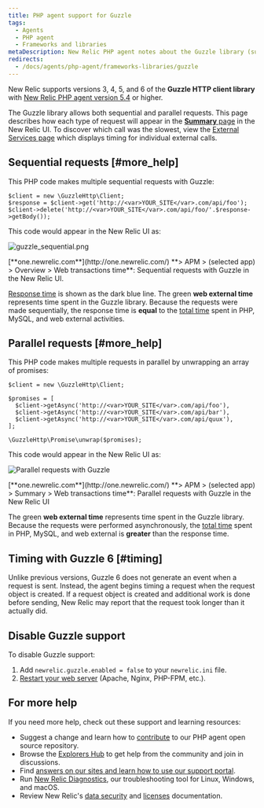 ```yaml
---
title: PHP agent support for Guzzle
tags:
  - Agents
  - PHP agent
  - Frameworks and libraries
metaDescription: New Relic PHP agent notes about the Guzzle library (supported as of PHP agent release 5.4).
redirects:
  - /docs/agents/php-agent/frameworks-libraries/guzzle
---
```


New Relic supports versions 3, 4, 5, and 6 of the **Guzzle HTTP client library** with [New Relic PHP agent version 5.4](/docs/release-notes/agent-release-notes/php-release-notes) or higher.

The Guzzle library allows both sequential and parallel requests. This page describes how each type of request will appear in the [**Summary** page](/docs/apm/applications-menu/monitoring/apm-overview-page) in the New Relic UI. To discover which call was the slowest, view the [External Services page](/docs/apm/applications-menu/monitoring/external-services-page) which displays timing for individual external calls.

## Sequential requests [#more_help]

This PHP code makes multiple sequential requests with Guzzle:

```
$client = new \GuzzleHttp\Client;
$response = $client->get('http://<var>YOUR_SITE</var>.com/api/foo');
$client->delete('http://<var>YOUR_SITE</var>.com/api/foo/'.$response->getBody());
```

This code would appear in the New Relic UI as:

![guzzle_sequential.png](./images/guzzle_sequential.png "Sequential requests with Guzzle")

<figcaption>
  [**one.newrelic.com**](http://one.newrelic.com/) **> APM > (selected app) > Overview > Web transactions time**: Sequential requests with Guzzle in the New Relic UI.
</figcaption>

[Response time](/docs/data-analysis/user-interface-functions/response-time) is shown as the dark blue line. The green **web external time** represents time spent in the Guzzle library. Because the requests were made sequentially, the response time is **equal** to the [total time](/docs/data-analysis/user-interface-functions/response-time#response-time-total-time) spent in PHP, MySQL, and web external activities.

## Parallel requests [#more_help]

This PHP code makes multiple requests in parallel by unwrapping an array of promises:

```
$client = new \GuzzleHttp\Client;

$promises = [
  $client->getAsync('http://<var>YOUR_SITE</var>.com/api/foo'),
  $client->getAsync('http://<var>YOUR_SITE</var>.com/api/bar'),
  $client->getAsync('http://<var>YOUR_SITE</var>.com/api/quux'),
];

\GuzzleHttp\Promise\unwrap($promises);
```

This code would appear in the New Relic UI as:

![Parallel requests with Guzzle](./images/guzzle_parallel.png "Parallel requests with Guzzle")

<figcaption>
  [**one.newrelic.com**](http://one.newrelic.com/) **> APM > (selected app) > Summary > Web transactions time**: Parallel requests with Guzzle in the New Relic UI
</figcaption>

The green **web external time** represents time spent in the Guzzle library. Because the requests were performed asynchronously, the [total time](/docs/data-analysis/user-interface-functions/response-time#response-time-total-time) spent in PHP, MySQL, and web external is **greater** than the response time.

## Timing with Guzzle 6 [#timing]

Unlike previous versions, Guzzle 6 does not generate an event when a request is sent. Instead, the agent begins timing a request when the request object is created. If a request object is created and additional work is done before sending, New Relic may report that the request took longer than it actually did.

## Disable Guzzle support

To disable Guzzle support:

1. Add `newrelic.guzzle.enabled = false` to your `newrelic.ini` file.
2. [Restart your web server](/docs/agents/php-agent/troubleshooting/why-when-restart-your-web-server-php) (Apache, Nginx, PHP-FPM, etc.).

## For more help

If you need more help, check out these support and learning resources:

* Suggest a change and learn how to [contribute](https://github.com/newrelic/newrelic-php-agent/issues) to our PHP agent open source repository.
* Browse the [Explorers Hub](https://discuss.newrelic.com/) to get help from the community and join in discussions.
* Find [answers on our sites and learn how to use our support portal](/docs/using-new-relic/welcome-new-relic/get-started/find-help-use-support-portal/).
* Run [New Relic Diagnostics](/docs/using-new-relic/cross-product-functions/troubleshooting/new-relic-diagnostics/), our troubleshooting tool for Linux, Windows, and macOS.
* Review New Relic's [data security](/docs/security/) and [licenses](/docs/licenses/) documentation.